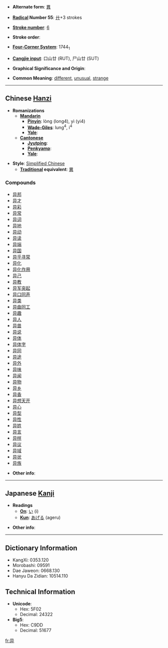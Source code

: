 * '''Alternate form''': [[異]]

* '''[[Wiktionary:Chinese radical index| Radical]] Number 55''': [[Wiktionary:Chinese radical index 廾|廾]]+3 strokes

* '''[[Wiktionary:Chinese total strokes index|Stroke number]]''': [[Wiktionary:Chinese total strokes index 6|6]]

* '''Stroke order''': 

* '''[[Wiktionary:Chinese four corner index|Four-Corner System]]''': 1744<sub>1</sub>

* '''[[Wiktionary:Chinese Cangjie index|Cangjie input]]''': 口山廿 (RUT), 尸山廿 (SUT)

* '''Graphical Significance and Origin''': 

* '''Common Meaning''': [[different]], [[unusual]], [[strange]]

----

== Chinese [[Hanzi]] ==

* '''Romanizations'''
** '''[[Mandarin]]'''
*** '''[[Pinyin]]''': lòng (long4), yì (yi4)
*** '''[[Wade-Giles]]''': lung<sup>4</sup>, i<sup>4</sup>
*** '''[[Yale]]''': 
** '''[[Cantonese]]'''
*** '''[[Jyutping]]''':
*** '''[[Penkyamp]]''': 
*** '''[[Yale]]''': 

* '''Style''': [[Simplified Chinese]] 
** '''[[Traditional Chinese|Traditional]] equivalent''': [[異]]

===Compounds===
*[[异邦]]
*[[异才]]
*[[异彩]]
*[[异常]]
*[[异词]]
*[[异地]]
*[[异动]]
*[[异读]]
*[[异端]]
*[[异国]]
*[[异乎寻常]]
*[[异化]]
*[[异化作用]]
*[[异己]]
*[[异教]]
*[[异军突起]]
*[[异口同声]]
*[[异类]]
*[[异曲同工]]
*[[异趣]]
*[[异人]]
*[[异兽]]
*[[异说]]
*[[异体]]
*[[异体字]]
*[[异同]]
*[[异途]]
*[[异外]]
*[[异味]]
*[[异闻]]
*[[异物]]
*[[异乡]]
*[[异香]]
*[[异想天开]]
*[[异心]]
*[[异型]]
*[[异性]]
*[[异姓]]
*[[异言]]
*[[异样]]
*[[异议]]
*[[异域]]
*[[异状]]
*[[异族]]

* '''Other info''': 

----

== Japanese [[Kanji]] ==

* '''Readings'''
** '''[[On]]''': [[い]] (i)
** '''[[Kun]]''': [[あげる]] (ageru)

* '''Other info''':  

----

== Dictionary Information ==

* KangXi: 0353.120
* Morobashi: 09591
* Dae Jaweon: 0668.130
* Hanyu Da Zidian: 10514.110

== Technical Information ==

* '''Unicode''':
** Hex: 5F02
** Decimal: 24322
* '''Big5''':
** Hex: C9DD
** Decimal: 51677

[[fr:异]]